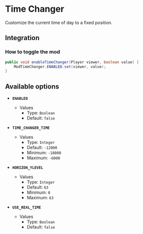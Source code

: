 # Time Changer

Customize the current time of day to a fixed position.

## Integration

### How to toggle the mod

```java
public void enableTimeChanger(Player viewer, boolean value) {
    ModTimeChanger.ENABLED.set(viewer, value);
}
```

## Available options

- __`ENABLED`__
    - Values
        - Type: `Boolean`
        - Default: `false`

- __`TIME_CHANGER_TIME`__
    - Values
        - Type: `Integer`
        - Default: `-12000`
        - Minimum: `-18000`
        - Maximum: `-6000`

- __`HORIZON_YLEVEL`__
    - Values
        - Type: `Integer`
        - Default: `63`
        - Minimum: `0`
        - Maximum: `63`

- __`USE_REAL_TIME`__
    - Values
        - Type: `Boolean`
        - Default: `false`

